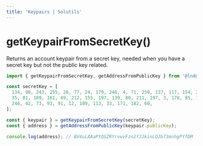 ```yaml
---
title: 'Keypairs | Solutils'
---
```


# getKeypairFromSecretKey()

Returns an account keypair from a secret key, needed when you have a secret key but not the public key related.

```typescript
import { getKeypairFromSecretKey, getAddressFromPublicKey } from '@lndgalante/solutils';

const secretKey = [
  134, 98, 243, 255, 26, 77, 24, 179, 246, 4, 71, 250, 137, 117, 154, 223, 245, 56, 40, 129, 83, 9, 251, 155, 79, 73,
  35, 81, 189, 161, 49, 212, 155, 197, 139, 80, 211, 197, 3, 178, 85, 182, 49, 34, 74, 63, 90, 80, 117, 115, 67, 185,
  246, 42, 73, 93, 91, 12, 189, 113, 33, 171, 182, 60,
];

const { keypair } = getKeypairFromSecretKey(secretKey);
const { address } = getAddressFromPublicKey(keypair.publicKey);

console.log(address); // BV4uLAAaPtQSZRYrvwvFzn2fJJkinLQJb73mnhgPYfDM
```
